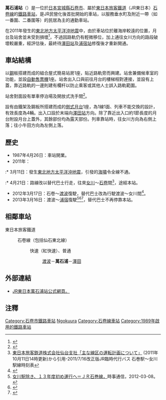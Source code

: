 {{noteTA
|T=zh-tw:萬石浦車站;zh-hk:萬石浦站;zh-cn:万石浦站;
|1=zh-tw:萬石浦車站;zh-hk:萬石浦站;zh-cn:万石浦站;
}}
{{日本車站資訊
|公司色     = green
|文字色     = 
|站名       = 萬石浦站
|圖片       = JR_Mangokuura_sta_001.jpg
|pxl        = 
|圖片說明   = 萬石浦站外貌（2009年7月）
|日文原名   = 万石浦
|平假名     = まんごくうら
|羅馬拼音   = Mangokuura
|副站名     = 
|電報略號   = マン
|車站編號   = 
|所屬公司   = [[File:JR_logo_(east).svg|22px]] [[東日本旅客鐵道|東日本旅客鐵道]]
|所屬路線   = {{Color|#ff9999|■}}[[石卷線|石卷線]]（包括{{Color|mediumseagreen|■}}{{Color|deepskyblue|■}}[[仙石東北線|仙石東北線]]）
|距離       = 37.0
|起站       = [[小牛田站|小牛田]]
|前一站     = [[渡波站|渡波]]
|前一站距離 = 1.1
|後一站距離 = 1.3
|後一站     = [[澤田站|澤田]]
|所在地     = [[宮城縣|宮城縣]][[石卷市|石卷市]]流留字垂水169
|車站構造   = [[地面車站|地面車站]]
|月台配置   = 1面1線
|啟用年月日 = 1989年4月26日<br/>2013年3月16日（重開）
|廢站年月日 = 
|乘客人數   = 
|上下車人次 = 
|統計年度   = 
|轉車       = 
|備註       = 無人站
|全寬備註   = 2011年3月11日-2013年3月15日因[[東日本大震災|東日本大震災]]而暫停服務，2011年4月21日-2013年3月15日以代行巴士行駛。
}}

'''萬石浦站'''（{{jpn|j=万石浦駅|hg=まんごくうらえき|rm=Mangokuura eki|f=y}}）是一位於[[日本|日本]][[宮城縣|宮城縣]][[石卷市|石卷市]]、屬於[[東日本旅客鐵道|東日本旅客鐵道]]（JR東日本）[[石卷線|石卷線]]的[[鐵路車站|鐵路車站]]，是JR民營化後首批開始的車站，以服務垂水町及附近一帶（如一番圍、二番圍等）的民居為主的通勤車站。

在2011年發生的[[東北地方太平洋沖地震|東北地方太平洋沖地震]]中，由於車站位於離海岸較遠的位置，月台及站舍並未受到損壞<ref>{{Cite web |url=http://src.cyber-ninja.jp/hpfree15.htm |title=ＪＲ石巻線、仙石線、ＪＲ貨物石巻港駅（女川～渡波、石巻、石巻港駅、陸前小野～高城町）２０１２年４月 |access-date=2016-02-16 |archive-date=2016-03-05 |archive-url=https://web.archive.org/web/20160305012621/http://src.cyber-ninja.jp/hpfree15.htm |dead-url=no }}</ref>，不過因路軌仍有輕微移位，加上通往女川方向的路段破壞較嚴重，經評估後，最終待[[澤田站|澤田站]]及[[浦宿站|浦宿站]]修復後才重新開通。


==車站結構==
以[[鋼|鋼]]板搭建而成的組合屋式簡易站房1座，貼近路軌旁而興建。站舍兼備候車室的功能，並設[[自動售票機|自動售票機]]1座。站舍出入口與前往月台的樓梯相對連接，並設有上蓋，靠近路軌的一邊則建有欄杆以防止乘客或其他人士誤入路軌範圍。

站舍對面設有單車停泊場及開放式洗手間<ref>{{Cite web |url=http://hacchi-no-he.net/line/ishinomaki/station/0100_mangokuura.htm |title=非官方車站介紹。 |access-date=2016-02-16 |archive-date=2016-10-21 |archive-url=https://web.archive.org/web/20161021034150/http://hacchi-no-he.net/line/ishinomaki/station/0100_mangokuura.htm |dead-url=no }}</ref>。

設有由鐵架及鋼板所搭建而成的[[側式月台|側式月台]]1座，為1線1面、列車不能交換的設計，有效長度為4輛。出入口設於末端向[[澤田站|澤田站]]方向。除了靠近出入口約1節長度的月台附設月台上蓋外，其餘部份均為露天部份。列車靠站時，往女川方向為右側上落；往小牛田方向為左側上落。

== 歷史 ==
* 1987年4月26日：車站開業。
* 2011年：
:* 3月11日：發生[[東北地方太平洋沖地震|東北地方太平洋沖地震]]，引發的[[海嘯|海嘯]]令全線不通。
:* 4月21日：路線改以替代巴士行走，往來[[女川站|女川]]～[[石卷站|石卷]]間<ref>[http://www.jr-sendai.com/eq/bus-io2-time.pdf 東日本旅客鉄道株式会社仙台支社「主な線区の運転計画について」] {{webarchive|url=https://web.archive.org/web/20111112083845/http://www.jr-sendai.com/eq/bus-io2-time.pdf |date=2011-11-12 }}(2011年10月11日14時更新)から引用-2011/7/16改正版JR臨時代行バス 石巻駅～女川駅線時刻表</ref>，途經本站。
* 2012年3月17日：石卷～[[渡波站|渡波]]復駛，替代巴士改為行駛渡波～女川間<ref name="240223saikai">{{Cite web|url=http://www.jreast.co.jp/pdf/saikaijoukyou.pdf|title=東北地方の運転見合わせ区間|publisher=JR東日本|date=2012-02-23|accessdate=2012-02-24|archive-date=2016-08-21|archive-url=https://web.archive.org/web/20160821134306/http://www.jreast.co.jp/pdf/saikaijoukyou.pdf|dead-url=no}}</ref>。
* 2013年3月16日：渡波～[[浦宿站|浦宿]]復駛<ref>[http://www.jiji.com/jc/c?g=soc_30&k=2012030500623 女川駅除き、１３年度初め運行へ＝ＪＲ石巻線，]時事通信，2012-03-08。 {{Wayback|url=http://www.jiji.com/jc/c?g=soc_30&k=2012030500623 |date=20130112114037 }}</ref><ref>{{Cite news|date=2012-12-25|url=http://news.mynavi.jp/news/2012/12/25/103/|title=宮城県のJR常磐線浜吉田～亘理間・石巻線渡波～浦宿間、3/16より運転再開|publisher=MyNavi|accessdate=2013-01-12|archive-date=2015-07-23|archive-url=https://web.archive.org/web/20150723020430/http://news.mynavi.jp/news/2012/12/25/103/|dead-url=no}}</ref><ref>{{Cite news|date=2013-03-16|url=http://www.sponichi.co.jp/society/news/2013/03/16/kiji/K20130316005406110.html|title=２年ぶりに運転再開　常磐、石巻両線の一部区間|publisher=スポーツニッポン|deadurl=yes|archiveurl=https://web.archive.org/web/20150722225327/http://www.sponichi.co.jp/society/news/2013/03/16/kiji/K20130316005406110.html|archivedate=2015-07-22}}</ref>，替代巴士不再停靠本站。

== 相鄰車站 ==
; 東日本旅客鐵道
: {{Color|#ff9999|■}}石卷線（包括{{Color|mediumseagreen|■}}{{Color|deepskyblue|■}}仙石東北線）
:: {{Color|red|■}}快速（紅快速）、{{Color|gray|■}}普通
::: [[渡波站|渡波]]－'''萬石浦'''－[[澤田站|澤田]]

==外部連結==
*[http://www.jreast.co.jp/estation/station/info.aspx?StationCd=1452 JR東日本萬石浦站公式網頁。] {{Wayback|url=http://www.jreast.co.jp/estation/station/info.aspx?StationCd=1452 |date=20171017043445 }}{{ja}}

== 注釋 ==
{{reflist}}

{{石卷線}}
{{仙石東北線}}
{{Commonscat|Mangokuura Station}}
{{DEFAULTSORT:Mangokuura}}
[[Category:石卷市鐵路車站|Category:石卷市鐵路車站]]
[[Category:日本鐵路車站_Ma|Ngokuura]]
[[Category:石卷線車站|Category:石卷線車站]]
[[Category:1989年啟用的鐵路車站|Category:1989年啟用的鐵路車站]]